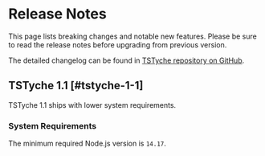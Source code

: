 
# Release Notes

This page lists breaking changes and notable new features. Please be sure to read the release notes before upgrading from previous version.

<Note>

The detailed changelog can be found in [TSTyche repository on GitHub](https://github.com/tstyche/tstyche/blob/main/CHANGELOG.md).

</Note>

## TSTyche 1.1  [#tstyche-1-1]

TSTyche 1.1 ships with lower system requirements.

### System Requirements

The minimum required Node.js version is `14.17`.
